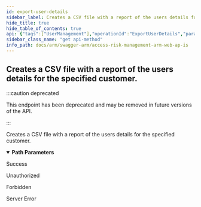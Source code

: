 ```yaml
---
id: export-user-details
sidebar_label: Creates a CSV file with a report of the users details for the specified customer.
hide_title: true
hide_table_of_contents: true
api: {"tags":["UserManagement"],"operationId":"ExportUserDetails","parameters":[{"name":"customerId","in":"path","required":true,"schema":{"type":"string","format":"uuid"}}],"responses":{"200":{"description":"Success"},"401":{"description":"Unauthorized"},"403":{"description":"Forbidden"},"500":{"description":"Server Error"}},"deprecated":true,"description":"Creates a CSV file with a report of the users details for the specified customer.","method":"get","path":"/api/reports/userdetails/{customerId}/export","info":{"version":"v1","title":"Access Risk Management ARM Web APIs"},"postman":{"name":"Creates a CSV file with a report of the users details for the specified customer.","description":{"type":"text/plain"},"url":{"path":["api","reports","userdetails",":customerId","export"],"host":["{{baseUrl}}"],"query":[],"variable":[{"disabled":false,"description":{"content":"(Required) ","type":"text/plain"},"type":"any","value":"","key":"customerId"}]},"method":"GET"}}
sidebar_class_name: "get api-method"
info_path: docs/arm/swagger-arm/access-risk-management-arm-web-ap-is
---
```



## Creates a CSV file with a report of the users details for the specified customer.

:::caution deprecated

This endpoint has been deprecated and may be removed in future versions of the API.

:::

Creates a CSV file with a report of the users details for the specified customer.

<details style={{"marginBottom":"1rem"}} data-collapsed={false} open={true}><summary style={{}}><strong>Path Parameters</strong></summary><div><ul><ParamsItem className={"paramsItem"} param={{"name":"customerId","in":"path","required":true,"schema":{"type":"string","format":"uuid"}}}></ParamsItem></ul></div></details><div><ApiTabs><TabItem label={"200"} value={"200"}><div>

Success

</div><div></div></TabItem><TabItem label={"401"} value={"401"}><div>

Unauthorized

</div><div></div></TabItem><TabItem label={"403"} value={"403"}><div>

Forbidden

</div><div></div></TabItem><TabItem label={"500"} value={"500"}><div>

Server Error

</div><div></div></TabItem></ApiTabs></div>
      